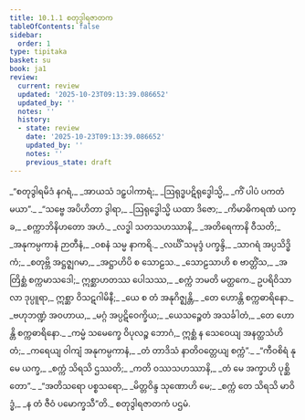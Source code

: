 ```yaml
---
title: 10.1.1 စတုဒွါရဇာတက
tableOfContents: false
sidebar:
  order: 1
type: tipitaka
basket: su
book: ja1
review:
  current: review
  updated: '2025-10-23T09:13:39.086652'
  updated_by: ''
  notes: ''
  history:
  - state: review
    date: '2025-10-23T09:13:39.086652'
    updated_by: ''
    notes: ''
    previous_state: draft
---
```



<ReviewStatus review={frontmatter.review} showDetails={true} />

<HypothesisAnnotation frontmatter={frontmatter} />

<DynamicBreadcrumb />

<Division number="1" book="ja1" e="ch" v="22" p="201">

<Paragraph number="1909" type="verses" book="ja1">
_“စတုဒွါရမိဒံ နဂရံ,_  
_အာယသံ ဒဠှပါကာရံ;_  
_ဩရုဒ္ဓပဋိရုဒ္ဓေါသ္မိ,_  
_ကိံ ပါပံ ပကတံ မယာ”._  

</Paragraph>

</Division>
<Division number="2" book="ja1" e="ch" v="22" p="201">

<Paragraph number="1910" type="verses" book="ja1">
_“သဗ္ဗေ အပိဟိတာ ဒွါရာ,_  
_ဩရုဒ္ဓေါသ္မိ ယထာ ဒိဇော;_  
_ကိမာဓိကရဏံ ယက္ခ,_  
_စက္ကာဘိနိဟတော အဟံ._  

</Paragraph>

</Division>
<Division number="3" book="ja1" e="ch" v="22" p="226">

<Paragraph number="1911" type="verses" book="ja1">
_လဒ္ဓါ သတသဟဿာနိ,_  
_အတိရေကာနိ ဝီသတိ;_  
_အနုကမ္ပကာနံ ဉာတီနံ,_  
_ဝစနံ သမ္မ နာကရိ._  

</Paragraph>

</Division>
<Division number="4" book="ja1" e="ch" v="22" p="201">

<Paragraph number="1912" type="verses" book="ja1">
_လင်္ဃိံ သမုဒ္ဒံ ပက္ခန္ဒိ,_  
_သာဂရံ အပ္ပသိဒ္ဓိကံ;_  
_စတုဗ္ဘိ အဋ္ဌဇ္ဈဂမာ,_  
_အဋ္ဌာဟိပိ စ သောဠသ._  

</Paragraph>

</Division>
<Division number="5" book="ja1" e="ch" v="22" p="201">

<Paragraph number="1913" type="verses" book="ja1">
_သောဠသာဟိ စ ဗာတ္တိံသ,_  
_အတြိစ္ဆံ စက္ကမာသဒေါ;_  
ဣစ္ဆာဟတဿ ပေါသဿ,_  
_စက္ကံ ဘမတိ မတ္ထကေ._  

</Paragraph>

</Division>
<Division number="6" book="ja1" e="ch" v="22" p="201">

<Paragraph number="1914" book="ja1">
ဥပရိဝိသာလာ ဒုပ္ပူရာ,_  
ဣစ္ဆာ ဝိသဋဂါမိနီ;_  
_ယေ စ တံ အနုဂိဇ္ဈန္တိ,_  
_တေ ဟောန္တိ စက္ကဓာရိနော._  

</Paragraph>

</Division>
<Division number="7" book="ja1" e="ch" v="22" p="201">

<Paragraph number="1915" type="verses" book="ja1">
_ဗဟုဘဏ္ဍံ အဝဟာယ,_  
_မဂ္ဂံ အပ္ပဋိဝေက္ခိယ;_  
_ယေသဉ္စေတံ အသင်္ခါတံ,_  
_တေ ဟောန္တိ စက္ကဓာရိနော._  

</Paragraph>

</Division>
<Division number="8" book="ja1" e="ch" v="22" p="201">

<Paragraph number="1916" type="verses" book="ja1">
_ကမ္မံ သမေက္ခေ ဝိပုလဉ္စ ဘောဂံ,_  
ဣစ္ဆံ န သေဝေယျ အနတ္ထသံဟိတံ;_  
_ကရေယျ ဝါကျံ အနုကမ္ပကာနံ,_  
_တံ တာဒိသံ နာတိဝတ္တေယျ စက္ကံ”._  

</Paragraph>

</Division>
<Division number="9" book="ja1" e="ch" v="22" p="201">

<Paragraph number="1917" type="verses" book="ja1">
_“ကီဝစိရံ နု မေ ယက္ခ,_  
_စက္ကံ သိရသိ ဌဿတိ;_  
_ကတိ ဝဿသဟဿာနိ,_  
_တံ မေ အက္ခာဟိ ပုစ္ဆိတော”._  

</Paragraph>

</Division>
<Division number="10" book="ja1" e="ch" v="22" p="201">

<Paragraph number="1918" type="verses" book="ja1">
_“အတိသရော ပစ္စသရော,_  
_မိတ္တဝိန္ဒ သုဏောဟိ မေ;_  
_စက္ကံ တေ သိရသိ မာဝိဒ္ဓံ,_  
_န တံ ဇီဝံ ပမောက္ခသီ”တိ._  


</Paragraph>
</Division>

<Paragraph number="1919" type="center" book="ja1">
စတုဒွါရဇာတကံ ပဌမံ.
</Paragraph>